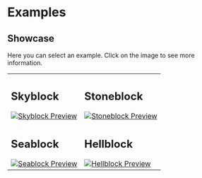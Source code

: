# Examples

## Showcase

Here you can select an example. Click on the image to see more information.

<table>
  <tr>
    <td class="no-border">
      <p><h2>Skyblock</h2></p>
      <a href="skyblock">
        <img src="/img/projects/skyblock-builder/examples/skyblock/start_template.png" alt="Skyblock Preview" class="zoom" />
      </a>
    </td>
    <td class="no-border">
      <p><h2>Stoneblock</h2></p>
      <a href="stoneblock">
        <img src="/img/projects/skyblock-builder/examples/stoneblock/start_template.png" alt="Stoneblock Preview" class="zoom" />
      </a>
    </td>
  </tr>
  <tr class="no-border">
    <td class="no-border">
      <p><h2>Seablock</h2></p>
      <a href="seablock">
        <img src="/img/projects/skyblock-builder/examples/seablock/start_template.png" alt="Seablock Preview" class="zoom" />
      </a>
    </td>
    <td class="no-border">
      <p><h2>Hellblock</h2></p>
      <a href="hellblock">
        <img src="/img/projects/skyblock-builder/examples/hellblock/start_template.png" alt="Hellblock Preview" class="zoom" />
      </a>
    </td>
  </tr>
</table>